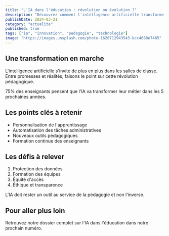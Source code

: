```yaml
---
title: "L'IA dans l'éducation : révolution ou évolution ?"
description: "Découvrez comment l'intelligence artificielle transforme progressivement les méthodes d'enseignement et d'apprentissage"
publishDate: 2024-03-21
category: "actualite"
published: true
tags: ["ia", "innovation", "pedagogie", "technologie"]
image: "https://images.unsplash.com/photo-1620712943543-bcc4688e7485"
---
```




## Une transformation en marche

L'intelligence artificielle s'invite de plus en plus dans les salles de classe. Entre promesses et réalités, faisons le point sur cette révolution pédagogique.

<CalloutBox type="info" title="Le saviez-vous ?">
  75% des enseignants pensent que l'IA va transformer leur métier dans les 5 prochaines années.
</CalloutBox>

## Les points clés à retenir

- Personnalisation de l'apprentissage
- Automatisation des tâches administratives
- Nouveaux outils pédagogiques
- Formation continue des enseignants

## Les défis à relever

1. Protection des données
2. Formation des équipes
3. Équité d'accès
4. Éthique et transparence

<CalloutBox type="warning" title="Point d'attention">
  L'IA doit rester un outil au service de la pédagogie et non l'inverse.
</CalloutBox>

## Pour aller plus loin

Retrouvez notre dossier complet sur l'IA dans l'éducation dans notre prochain numéro. 